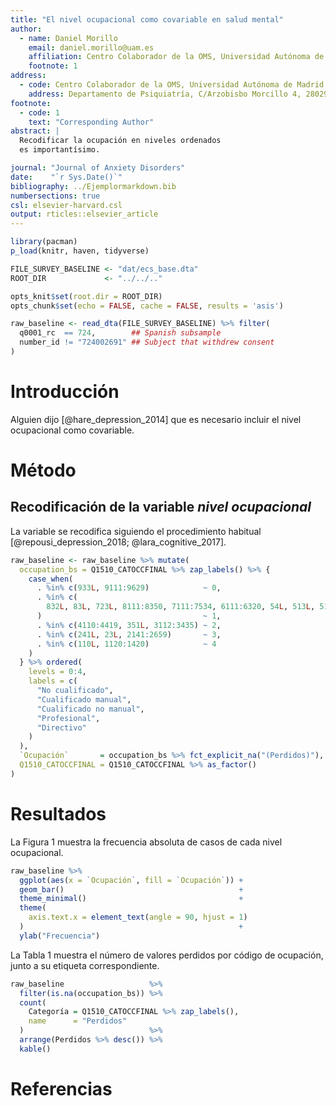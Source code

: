 ```yaml
---
title: "El nivel ocupacional como covariable en salud mental"
author:
  - name: Daniel Morillo
    email: daniel.morillo@uam.es
    affiliation: Centro Colaborador de la OMS, Universidad Autónoma de Madrid
    footnote: 1
address:
  - code: Centro Colaborador de la OMS, Universidad Autónoma de Madrid
    address: Departamento de Psiquiatría, C/Arzobisbo Morcillo 4, 28029 Madrid
footnote:
  - code: 1
    text: "Corresponding Author"
abstract: |
  Recodificar la ocupación en niveles ordenados
  es importantísimo.

journal: "Journal of Anxiety Disorders"
date:    "`r Sys.Date()`"
bibliography: ../Ejemplormarkdown.bib
numbersections: true
csl: elsevier-harvard.csl
output: rticles::elsevier_article
---
```


```r
library(pacman)
p_load(knitr, haven, tidyverse)

FILE_SURVEY_BASELINE <- "dat/ecs_base.dta"
ROOT_DIR             <- "../../.."

opts_knit$set(root.dir = ROOT_DIR)
opts_chunk$set(echo = FALSE, cache = FALSE, results = 'asis')
```


```r
raw_baseline <- read_dta(FILE_SURVEY_BASELINE) %>% filter(
  q0001_rc  == 724,        ## Spanish subsample
  number_id != "724002691" ## Subject that withdrew consent
)
```

# Introducción

Alguien dijo [@hare_depression_2014]
que es necesario incluir el nivel ocupacional como covariable.


# Método

## Recodificación de la variable *nivel ocupacional*

La variable se recodifica siguiendo el procedimiento habitual
[@repousi_depression_2018; @lara_cognitive_2017].

```r
raw_baseline <- raw_baseline %>% mutate(
  occupation_bs = Q1510_CATOCCFINAL %>% zap_labels() %>% {
    case_when(
      . %in% c(933L, 9111:9629)            ~ 0,
      . %in% c(
        832L, 83L, 723L, 8111:8350, 7111:7534, 6111:6320, 54L, 513L, 5112:5419
      )                                    ~ 1,
      . %in% c(4110:4419, 351L, 3112:3435) ~ 2,
      . %in% c(241L, 23L, 2141:2659)       ~ 3,
      . %in% c(110L, 1120:1420)            ~ 4
    )
  } %>% ordered(
    levels = 0:4,
    labels = c(
      "No cualificado",
      "Cualificado manual",
      "Cualificado no manual",
      "Profesional",
      "Directivo"
    )
  ),
  `Ocupación`       = occupation_bs %>% fct_explicit_na("(Perdidos)"),
  Q1510_CATOCCFINAL = Q1510_CATOCCFINAL %>% as_factor()
)
```


# Resultados

La Figura 1 muestra la frecuencia absoluta de casos de cada nivel ocupacional.

```r
raw_baseline %>%
  ggplot(aes(x = `Ocupación`, fill = `Ocupación`)) +
  geom_bar()                                       +
  theme_minimal()                                  +
  theme(
    axis.text.x = element_text(angle = 90, hjust = 1)
  )                                                +
  ylab("Frecuencia")
```

La Tabla 1 muestra el número de valores perdidos por código de ocupación,
junto a su etiqueta correspondiente.


```r
raw_baseline                   %>%
  filter(is.na(occupation_bs)) %>%
  count(
    Categoría = Q1510_CATOCCFINAL %>% zap_labels(),
    name      = "Perdidos"
  )                            %>%
  arrange(Perdidos %>% desc()) %>%
  kable()
```


# Referencias {-}
